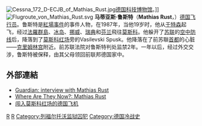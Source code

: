 {{noteTA
|1=zh-hans:马蒂亚斯; zh-hant:馬提亞斯;
}}
{{Infobox person
|name=马蒂亚斯·鲁斯特
|image= 4134Mathias Rust.JPG
|caption= 2012年的马蒂亚斯·鲁斯特
|birth_date={{birth date and age|1968|6|1|df=yes}}
|birth_place={{flag|西德}}[[石勒苏益格-荷尔斯泰因|石勒苏益格-荷尔斯泰因]][[韋德爾|韋德爾]]
|nationality= {{DEU}}
|known_for= 由[[西德|西德]]駕駛小型飛機非法降落在[[蘇聯|蘇聯]][[莫斯科|莫斯科]][[紅場|紅場]]，引起[[紅場事件|紅場事件]]
}}
[[File:Cessna_172_D-ECJB_of_Mathias_Rust.jpg|thumb]][[德国科技博物馆|德国科技博物馆]]。]]
[[File:Flugroute_von_Mathias_Rust.svg|thumb]]
'''马蒂亚斯·鲁斯特'''（'''Mathias Rust'''，{{bd|1968年|6月1日||||catIdx=Mathias Rust}}）[[联邦德国|德国]][[飞行员|飞行员]]。鲁斯特是[[紅場事件|紅場事件]]的事件人物，在1987年，当他19岁时，他从[[于特森|于特森]]起飞，经过[[法羅群島|法羅群島]]、[[冰岛|冰岛]]、[[挪威|挪威]]、[[瑞典|瑞典]]和[[芬兰|芬兰]]飛往[[莫斯科|莫斯科]]。他躲开了[[苏联|苏联]]的[[空中防线|空中防线]]后，降落到了[[莫斯科|莫斯科]][[红场|红场]]旁的Vasilevski Spusk。他降落在了前苏聯[[莫斯科|首都]]的心脏——[[克里姆林宫|克里姆林宫]]附近。前苏联法院对鲁斯特判处监禁2年。一年以后，经过外交交涉，鲁斯特被保释，由其父母领回前联邦德国家中。

== 外部連結 ==
* [http://observer.guardian.co.uk/magazine/story/0,11913,819972,00.html Guardian: interview with Mathias Rust]
* [http://www.weht.net/WEHT/Mathias_Rust.html Where Are They Now?: Mathias Rust]
* [http://www.kepu.net.cn/gb/beyond/aviation/story/sto220.html 闯入莫斯科红场的德国飞机]

{{Authority control}}
[[Category:德国飞行员|R]]
[[Category:什勒斯維希-霍爾斯坦人|R]]
[[Category:列福尔托沃监狱囚犯|Category:列福尔托沃监狱囚犯]]
[[Category:德国冷战史|Category:德国冷战史]]